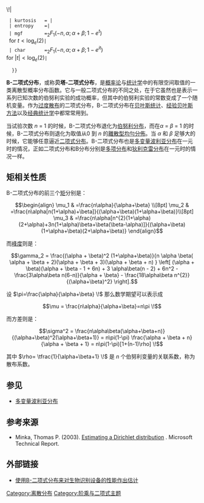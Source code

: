 {{lowercase}}
{{noteTA|G1=Math|6 = zh-hans:矩; zh-tw:動差;zh-hant:矩}}
{{Probability distribution | name = Β-二项式分布
  | pdf_image  =[[Image:Beta-binomial_distribution_pmf.png|190px]]|


 | cdf_image  =[[Image:Beta-binomial_cdf.png|190px]]|


  | type       = 质量
  | parameters = ''n'' ∈ [[自然数|'''N'''<sub>0</sub>]] —试验次数<br /><math>\alpha > 0</math> （[[实数|实数]]） <br /><math>\beta > 0</math> （[[实数|实数]]）
  | support    = ''k'' ∈ { 0, …, ''n'' }
  | pdf        =<math>{n\choose k}\frac{\mathrm{B}(k+\alpha,n-k+\beta)} {\mathrm{B}(\alpha,\beta)}\!</math>|
  | cdf        =   <math>1- \tfrac{\mathrm{B}(\beta+n-k-1,\alpha+k+1)_3F_2(\boldsymbol{a},\boldsymbol{b};k)} {\mathrm{B}(\alpha,\beta)\mathrm{B}(n-k,k+2) (n+1)}</math>  <br/><br/>，其中<br><sub>3</sub>''F''<sub>2</sub>('''a''','''b''',k)=<sub>3</sub>''F''<sub>2</sub>(1,''α''+''k''+1, -''n''+''k''+1,''k''+2, -''β''-''n''+''k''
+2,1)<br>是[[广义超几何分布|广义超几何分布]] 
|
  | mean       =<math>\frac{n\alpha}{\alpha+\beta}\!</math>|
  | median     =|
  | mode       = |
  | variance   =<math>\frac{n\alpha\beta(\alpha+\beta+n)}{(\alpha+\beta)^2(\alpha+\beta+1)}\!</math>|
  | skewness   =<math>\tfrac{(\alpha+\beta+2n)(\beta-\alpha)}{(\alpha+\beta+2)}\sqrt{\tfrac{1+\alpha+\beta}{n\alpha\beta(n+\alpha+\beta)}}\!</math>|
  | kurtosis   = |
  | entropy    =|
  | mgf        =<math>_{2}F_{1}(-n,\alpha;\alpha+\beta;1-e^{t})\!</math> <br/> <math> \text{for } t<\log_e(2)</math>|
  | char       =<math>_{2}F_{1}(-n,\alpha;\alpha+\beta;1-e^{it})\!</math> <br/><math>\text{for } |t|<\log_e(2)</math>|


   }}


'''Β-二项式分布'''，或称'''贝塔-二项式分布'''，是[[概率论|概率论]]与[[统计学|统计学]]中的有限空间取值的一类离散型概率分布函数。它与一般二项式分布的不同之处，在于它虽然也是表示一系列已知次数的伯努利实验的成功概率，但其中的伯努利实验的常数变成了一个随机变量。作为[[过度散布|过度散布]]的二项式分布，Β-二项式分布在[[贝叶斯统计|贝叶斯统计]]、[[经验贝叶斯方法|经验贝叶斯方法]]以及[[经典统计学|经典统计学]]中都常常用到。


当试验次数 ''n'' = 1 的时候，Β-二项式分布退化为[[伯努利分布|伯努利分布]]，而在''α'' = ''β'' = 1 的时候，Β-二项式分布则退化为取值从0 到 ''n'' 的[[離散型均勻分佈|離散型均勻分佈]]。当 ''α'' 和 ''β'' 足够大的时候，它能够任意逼近[[二项式分布|二项式分布]]。Β-二项式分布也是[[多变量波利亚分布|多变量波利亚分布]]在一元时的情况，正如二项式分布和Β分布分别是[[多项分布|多项分布]]和[[狄利克雷分布|狄利克雷分布]]在一元时的情况一样。

==矩相关性质==
Β-二项式分布的前三个[[矩_(数学)|矩]]分别是：
:<math> 
 \begin{align} 
   \mu_1 & =\frac{n\alpha}{\alpha+\beta} \\[8pt]
   \mu_2 & =\frac{n\alpha[n(1+\alpha)+\beta]}{(\alpha+\beta)(1+\alpha+\beta)}\\[8pt]
   \mu_3 & =\frac{n\alpha[n^{2}(1+\alpha)(2+\alpha)+3n(1+\alpha)\beta+\beta(\beta-\alpha)]}{(\alpha+\beta)(1+\alpha+\beta)(2+\alpha+\beta)}
 \end{align}
</math>


而[[峰度|峰度]]则是：
:<math> 
   \gamma_2 = \frac{(\alpha + \beta)^2 (1+\alpha+\beta)}{n \alpha \beta( \alpha + \beta + 2)(\alpha + \beta + 3)(\alpha + \beta + n) } \left[ (\alpha + \beta)(\alpha + \beta - 1 + 6n) + 3 \alpha\beta(n - 2) + 6n^2 -\frac{3\alpha\beta n(6-n)}{\alpha + \beta} - \frac{18\alpha\beta n^{2}}{(\alpha+\beta)^2} \right].
</math>


设 <math>\pi=\frac{\alpha}{\alpha+\beta} \!</math> 那么数学期望可以表示成
:<math>
\mu = \frac{n\alpha}{\alpha+\beta}=n\pi
\!</math>


而方差则是：
:<math>
\sigma^2 = \frac{n\alpha\beta(\alpha+\beta+n)}{(\alpha+\beta)^2(\alpha+\beta+1)}
 = n\pi(1-\pi) \frac{\alpha + \beta + n}{\alpha + \beta + 1} = n\pi(1-\pi)[1+(n-1)\rho]
\!</math>


其中 <math> \rho= \tfrac{1}{\alpha+\beta+1}   \!</math> 是 ''n'' 个伯努利变量的关联系数，称为散布系数。

==参见==
* [[多变量波利亚分布|多变量波利亚分布]]


== 参考来源 ==
* Minka, Thomas P. (2003). [http://research.microsoft.com/~minka/papers/dirichlet/ Estimating a Dirichlet distribution] {{Wayback|url=http://research.microsoft.com/~minka/papers/dirichlet/ |date=20081026123836 }}. Microsoft Technical Report.


==外部链接==
* [http://it.stlawu.edu/~msch/biometrics/papers.htm 使用Β-二项式分布来对生物识别设备的性能作出估计] {{Wayback|url=http://it.stlawu.edu/~msch/biometrics/papers.htm |date=20070927021657 }}



{{概率分布类型列表}}

[[Category:离散分布|Category:离散分布]]
[[Category:阶乘与二项式主题|Category:阶乘与二项式主题]]